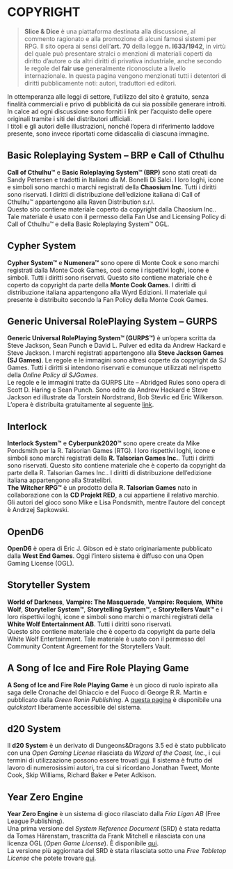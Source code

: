 # COPYRIGHT

> **Slice & Dice** è una piattaforma destinata alla discussione, al commento ragionato e alla promozione di alcuni famosi sistemi per RPG. Il sito opera ai sensi dell’**art.&nbsp;70** della legge **n.&nbsp;l633/1942**, in virtù del quale può presentare stralci o menzioni di materiali coperti da diritto d’autore o da altri diritti di privativa industriale, anche secondo le regole del **fair use** generalmente riconosciute a livello internazionale. In questa pagina vengono menzionati tutti i detentori di diritti pubblicamente noti: autori, traduttori ed editori.

In ottemperanza alle leggi di settore, l’utilizzo del sito è gratuito, senza finalità commerciali e privo di pubblicità da cui sia possibile generare introiti. In calce ad ogni discussione sono forniti i link per l’acquisto delle opere originali tramite i siti dei distributori ufficiali.\
I titoli e gli autori delle illustrazioni, nonché l’opera di riferimento laddove presente, sono invece riportati come didascalia di ciascuna immagine.

## Basic Roleplaying System – BRP e Call of Cthulhu

**Call of Cthulhu™** e **Basic Roleplaying System™ (BRP)** sono stati creati da Sandy Petersen e tradotti in Italiano da M. Bonelli Di Salci. I loro loghi, icone e simboli sono marchi o marchi registrati della **Chaosium Inc**. Tutti i diritti sono riservati. I diritti di distribuzione dell’edizione italiana di Call of Cthulhu™ appartengono alla Raven Distribution s.r.l. \
Questo sito contiene materiale coperto da copyright dalla Chaosium Inc.. Tale materiale è usato con il permesso della Fan Use and Licensing Policy di Call of Cthulhu™ e della Basic Roleplaying System™ OGL.

## Cypher System

**Cypher System™** e **Numenera™** sono opere di Monte Cook e sono marchi registrati dalla Monte Cook Games, così come i rispettivi loghi, icone e simboli. Tutti i diritti sono riservati. Questo sito contiene materiale che è coperto da copyright da parte della **Monte Cook Games**. I diritti di distribuzione italiana appartengono alla Wyrd Edizioni. Il materiale qui presente è distribuito secondo la Fan Policy della Monte Cook Games.

## Generic Universal RolePlaying System – GURPS

**Generic Universal RolePlaying System™ (GURPS™)** è un’opera scritta da Steve Jackson, Sean Punch e David L. Pulver ed edita da Andrew Hackard e Steve Jackson. I marchi registrati appartengono alla **Steve Jackson Games (SJ Games)**. Le regole e le immagini sono altresì coperte da copyright da SJ Games. Tutti i diritti si intendono riservati e comunque utilizzati nel rispetto della _Online Policy di SJGames_. \
Le regole e le immagini tratte da GURPS Lite – Abridged Rules sono opera di Scott D. Haring e Sean Punch. Sono edite da Andrew Hackard e Steve Jackson ed illustrate da Torstein Nordstrand, Bob Stevlic ed Eric Wilkerson. L’opera è distribuita gratuitamente al seguente [link](https://www.sjgames.com/gurps/lite/).

## Interlock

**Interlock System™** e **Cyberpunk2020™** sono opere create da Mike Pondsmith per la R. Talsorian Games (RTG). I loro rispettivi loghi, icone e simboli sono marchi registrati della **R. Talsorian Games Inc.**. Tutti i diritti sono riservati. Questo sito contiene materiale che è coperto da copyright da parte della R. Talsorian Games Inc.. I diritti di distribuzione dell’edizione italiana appartengono alla Stratelibri. \
**The Witcher RPG™** è un prodotto della **R. Talsorian Games** nato in collaborazione con la **CD Projekt RED**, a cui appartiene il relativo marchio. Gli autori del gioco sono Mike e Lisa Pondsmith, mentre l’autore del concept è Andrzej Sapkowski.

## OpenD6

**OpenD6** è opera di Eric J. Gibson ed è stato originariamente pubblicato dalla **West End Games**. Oggi l’intero sistema è diffuso con una Open Gaming License (OGL).

## Storyteller System

**World of Darkness**, **Vampire: The Masquerade**, **Vampire: Requiem**, **White Wolf**, **Storyteller System™**, **Storytelling System™**, e **Storytellers Vault™** e i loro rispettivi loghi, icone e simboli sono marchi o marchi registrati della **White Wolf Entertainment AB**. Tutti i diritti sono riservati. \
Questo sito contiene materiale che è coperto da copyright da parte della White Wolf Entertainment. Tale materiale è usato con il permesso del Community Content Agreement for the Storytellers Vault.

## A Song of Ice and Fire Role Playing Game
**A Song of Ice and Fire Role Playing Game** è un gioco di ruolo ispirato alla saga delle Cronache del Ghiaccio e del Fuoco di George R.R. Martin e pubblicato dalla <i>Green Ronin Publishing</i>. A [questa pagina](https://greenronin.com/sifrp) è disponibile una <i>quickstart</i> liberamente accessibile del sistema.

## d20 System
Il **d20 System** è un derivato di Dungeons&Dragons 3.5 ed è stato pubblicato con una <i>Open Gaming License</i> rilasciata da <i>Wizard of the Coast, Inc.</i>, i cui termini di utilizzazione possono essere trovati [qui](https://www.d20srd.org/ogl.htm). Il sistema è frutto del lavoro di numerosissimi autori, tra cui si ricordano Jonathan Tweet, Monte Cook, Skip Williams, Richard Baker e Peter Adkison.

## Year Zero Engine
**Year Zero Engine** è un sistema di gioco rilasciato dalla <i>Fria Ligan AB</i> (Free League Publishing).\
Una prima versione del <i>System Reference Document</i> (SRD) è stata redatta da Tomas Härenstam, trascritta da Frank Mitchell e rilasciata con una licenza OGL (<i>Open Game License</i>). È disponibile [qui](https://frank-mitchell.com/rpg/year-zero-engine-ogl).\
La versione più aggiornata del SRD è stata rilasciata sotto una <i>Free Tabletop License</i> che potete trovare [qui](https://freeleaguepublishing.com/wp-content/uploads/2023/11/YZE-Standard-Reference-Document.pdf).
